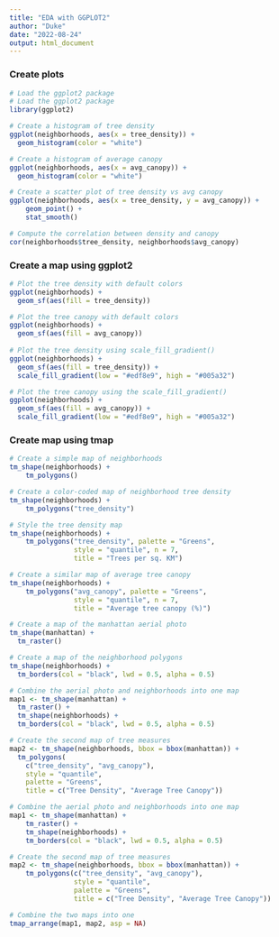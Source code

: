 ```yaml
---
title: "EDA with GGPLOT2"
author: "Duke"
date: "2022-08-24"
output: html_document
---
```


### Create plots

```r
# Load the ggplot2 package
# Load the ggplot2 package
library(ggplot2)

# Create a histogram of tree density
ggplot(neighborhoods, aes(x = tree_density)) + 
  geom_histogram(color = "white")

# Create a histogram of average canopy
ggplot(neighborhoods, aes(x = avg_canopy)) + 
  geom_histogram(color = "white")

# Create a scatter plot of tree density vs avg canopy
ggplot(neighborhoods, aes(x = tree_density, y = avg_canopy)) + 
    geom_point() + 
    stat_smooth()

# Compute the correlation between density and canopy
cor(neighborhoods$tree_density, neighborhoods$avg_canopy)
```

### Create a map using ggplot2

```r
# Plot the tree density with default colors
ggplot(neighborhoods) + 
  geom_sf(aes(fill = tree_density))

# Plot the tree canopy with default colors
ggplot(neighborhoods) + 
  geom_sf(aes(fill = avg_canopy))
  
# Plot the tree density using scale_fill_gradient()
ggplot(neighborhoods) + 
  geom_sf(aes(fill = tree_density)) + 
  scale_fill_gradient(low = "#edf8e9", high = "#005a32")

# Plot the tree canopy using the scale_fill_gradient()
ggplot(neighborhoods) + 
  geom_sf(aes(fill = avg_canopy)) +
  scale_fill_gradient(low = "#edf8e9", high = "#005a32")
```

### Create map using tmap

```r
# Create a simple map of neighborhoods
tm_shape(neighborhoods) + 
    tm_polygons()

# Create a color-coded map of neighborhood tree density
tm_shape(neighborhoods) + 
    tm_polygons("tree_density")

# Style the tree density map
tm_shape(neighborhoods) + 
    tm_polygons("tree_density", palette = "Greens", 
                style = "quantile", n = 7, 
                title = "Trees per sq. KM")

# Create a similar map of average tree canopy
tm_shape(neighborhoods) + 
    tm_polygons("avg_canopy", palette = "Greens", 
                style = "quantile", n = 7, 
                title = "Average tree canopy (%)")
```

```r
# Create a map of the manhattan aerial photo
tm_shape(manhattan) + 
  tm_raster()
```

```r
# Create a map of the neighborhood polygons
tm_shape(neighborhoods) + 
  tm_borders(col = "black", lwd = 0.5, alpha = 0.5)
```

```r
# Combine the aerial photo and neighborhoods into one map
map1 <- tm_shape(manhattan) + 
  tm_raster() + 
  tm_shape(neighborhoods) + 
  tm_borders(col = "black", lwd = 0.5, alpha = 0.5)

# Create the second map of tree measures
map2 <- tm_shape(neighborhoods, bbox = bbox(manhattan)) +
  tm_polygons(
    c("tree_density", "avg_canopy"), 
    style = "quantile",
    palette = "Greens",
    title = c("Tree Density", "Average Tree Canopy"))
```

```r
# Combine the aerial photo and neighborhoods into one map
map1 <- tm_shape(manhattan) + 
    tm_raster() + 
    tm_shape(neighborhoods) + 
    tm_borders(col = "black", lwd = 0.5, alpha = 0.5)

# Create the second map of tree measures
map2 <- tm_shape(neighborhoods, bbox = bbox(manhattan)) +
    tm_polygons(c("tree_density", "avg_canopy"), 
                style = "quantile",
                palette = "Greens",
                title = c("Tree Density", "Average Tree Canopy")) 

# Combine the two maps into one
tmap_arrange(map1, map2, asp = NA)
```
